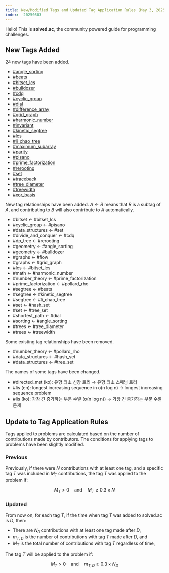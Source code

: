 ```yaml
---
title: New/Modified Tags and Updated Tag Application Rules (May 3, 2025)
index: -20250503
---
```


Hello! This is **solved.ac**, the community powered guide for programming challenges.

## New Tags Added

24 new tags have been added.

- [#angle_sorting](https://solved.ac/problems/tags/angle_sorting)
- [#beats](https://solved.ac/problems/tags/beats)
- [#bitset_lcs](https://solved.ac/problems/tags/bitset_lcs)
- [#bulldozer](https://solved.ac/problems/tags/bulldozer)
- [#cdq](https://solved.ac/problems/tags/cdq)
- [#cyclic_group](https://solved.ac/problems/tags/cyclic_group)
- [#dial](https://solved.ac/problems/tags/dial)
- [#difference_array](https://solved.ac/problems/tags/difference_array)
- [#grid_graph](https://solved.ac/problems/tags/grid_graph)
- [#harmonic_number](https://solved.ac/problems/tags/harmonic_number)
- [#invariant](https://solved.ac/problems/tags/invariant)
- [#kinetic_segtree](https://solved.ac/problems/tags/kinetic_segtree)
- [#lcs](https://solved.ac/problems/tags/lcs)
- [#li_chao_tree](https://solved.ac/problems/tags/li_chao_tree)
- [#maximum_subarray](https://solved.ac/problems/tags/maximum_subarray)
- [#parity](https://solved.ac/problems/tags/parity)
- [#pisano](https://solved.ac/problems/tags/pisano)
- [#prime_factorization](https://solved.ac/problems/tags/prime_factorization)
- [#rerooting](https://solved.ac/problems/tags/rerooting)
- [#set](https://solved.ac/problems/tags/set)
- [#traceback](https://solved.ac/problems/tags/traceback)
- [#tree_diameter](https://solved.ac/problems/tags/tree_diameter)
- [#treewidth](https://solved.ac/problems/tags/treewidth)
- [#xor_basis](https://solved.ac/problems/tags/xor_basis)

New tag relationships have been added. $A \leftarrow B$ means that $B$ is a subtag of $A$, and contributing to $B$ will also contribute to $A$ automatically.

- #bitset &larr; #bitset_lcs
- #cyclic_group &larr; #pisano
- #data_structures &larr; #set
- #divide_and_conquer &larr; #cdq
- #dp_tree &larr; #rerooting
- #geometry &larr; #angle_sorting
- #geometry &larr; #bulldozer
- #graphs &larr; #flow
- #graphs &larr; #grid_graph
- #lcs &larr; #bitset_lcs
- #math &larr; #harmonic_number
- #number_theory &larr; #prime_factorization
- #prime_factorization &larr; #pollard_rho
- #segtree &larr; #beats
- #segtree &larr; #kinetic_segtree
- #segtree &larr; #li_chao_tree
- #set &larr; #hash_set
- #set &larr; #tree_set
- #shortest_path &larr; #dial
- #sorting &larr; #angle_sorting
- #trees &larr; #tree_diameter
- #trees &larr; #treewidth

Some existing tag relationships have been removed.

- #number_theory &larr; #pollard_rho
- #data_structures &larr; #hash_set
- #data_structures &larr; #tree_set

The names of some tags have been changed.

- #directed_mst (ko): 유향 최소 신장 트리 &rarr; 유향 최소 스패닝 트리
- #lis (en): longest increasing sequence in o(n log n) &rarr; longest increasing sequence problem
- #lis (ko): 가장 긴 증가하는 부분 수열 (o(n log n)) &rarr; 가장 긴 증가하는 부분 수열 문제

## Update to Tag Application Rules

Tags applied to problems are calculated based on the number of contributions made by contributors. The conditions for applying tags to problems have been slightly modified.

### Previous

Previously, if there were $N$ contributions with at least one tag, and a specific tag $T$ was included in $M_T$ contributions, the tag $T$ was applied to the problem if:

$$
M_T > 0 \quad \text{and} \quad M_T \geq 0.3 \times N
$$

### Updated

From now on, for each tag $T$, if the time when tag $T$ was added to solved.ac is $D$, then:

- There are $N_D$ contributions with at least one tag made after $D$,
- $m_{T,D}$ is the number of contributions with tag $T$ made after $D$, and
- $M_T$ is the total number of contributions with tag $T$ regardless of time,

The tag $T$ will be applied to the problem if:

$$
M_T > 0 \quad \text{and} \quad m_{T,D} \geq 0.3 \times N_D
$$